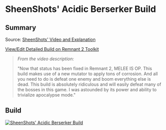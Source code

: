 
# SheenShots' Acidic Berserker Build

## Summary

Source: [SheenShots' Video and Explanation](https://www.youtube.com/watch?v=vJe2dq85Q5s&t=0s)

[View/Edit Detailed Build on Remnant 2 Toolkit](https://www.remnant2toolkit.com/builder?archtype=1q7z9d%2Cwm2xsy&skill=3er3og%2Cp7x9pq&helm=bd4pam&torso=trz2cm&legs=pof5ii&gloves=80xuqr&relic=sge99k&amulet=kah85t&ring=9ng83z%2C17ckov%2C7usn4n%2Cdgb0s9&relicfragment=erp2mp%2Ct8jgpe%2Calp59n&concoction=p0ru94&weapon=phh1xe%2Cgilcfn%2Cp7tsxr&trait=dj8zx4%3B10%2Csd2hry%3B10%2Cosj7se%3B10%2Cysp1wu%3B10%2Cm6i4dl%3B7%2Co6mx2t%3B10%2C6kxk5x%3B10%2Cpb5neu%3B10%2Cx9umnf%3B10%2Cqcvmt0%3B10%2Ccvsois%3B10%2Cp4b2v6%3B2%2Cwgzz0q%3B1&name=SheenShots%27+Acidic+Berserker&mod=a3ctlf%2C2fjw9q%2C8ko9zz&mutator=b07g02%2Cf32skd%2C4m2lg1)

> _From the video description:_
>
> "Now that status has been fixed in Remnant 2, MELEE IS OP. This build makes use of a new mutator to apply tons of corrosion. And all you need to do is defeat one enemy and boom everything else is dead. This build is absolutely ridiculous and will easily defeat many of the bosses in this game. I was astounded by its power and ability to trivialize apocalypse mode."

## Build

[![SheenShots' Acidic Berserker Build](https://d2sqltdcj8czo5.cloudfront.net/featured-builds/sheenshots_acidic_berserker.png)](https://www.remnant2toolkit.com/builder?archtype=1q7z9d%2Cwm2xsy&skill=3er3og%2Cp7x9pq&helm=bd4pam&torso=trz2cm&legs=pof5ii&gloves=80xuqr&relic=sge99k&amulet=kah85t&ring=9ng83z%2C17ckov%2C7usn4n%2Cdgb0s9&relicfragment=erp2mp%2Ct8jgpe%2Calp59n&concoction=p0ru94&weapon=phh1xe%2Cgilcfn%2Cp7tsxr&trait=dj8zx4%3B10%2Csd2hry%3B10%2Cosj7se%3B10%2Cysp1wu%3B10%2Cm6i4dl%3B7%2Co6mx2t%3B10%2C6kxk5x%3B10%2Cpb5neu%3B10%2Cx9umnf%3B10%2Cqcvmt0%3B10%2Ccvsois%3B10%2Cp4b2v6%3B2%2Cwgzz0q%3B1&name=SheenShots%27+Acidic+Berserker&mod=a3ctlf%2C2fjw9q%2C8ko9zz&mutator=b07g02%2Cf32skd%2C4m2lg1)
